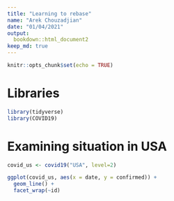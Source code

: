 ```yaml
---
title: "Learning to rebase"
name: "Arek Chouzadjian"
date: "01/04/2021"
output:
  bookdown::html_document2
keep_md: true
---
```


```r
knitr::opts_chunk$set(echo = TRUE)
```

# Libraries

```r
library(tidyverse)
library(COVID19)
```

# Examining situation in USA

```r
covid_us <- covid19("USA", level=2)

ggplot(covid_us, aes(x = date, y = confirmed)) +
  geom_line() + 
  facet_wrap(~id)
```


